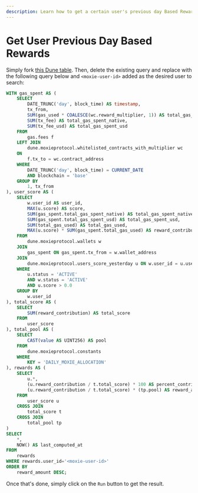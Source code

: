 ```yaml
---
description: Learn how to get a certain user's previous day Based Rewards from the Dune table.
---
```


# Get User Previous Day Based Rewards

Simply fork [this Dune table](https://dune.com/queries/4516789). Then, delete the existing query and replace with the following query below and `<moxie-user-id>` added as the desired user to search:

```sql {68}
WITH gas_spent AS (
    SELECT
        DATE_TRUNC('day', block_time) AS timestamp,
        tx_from,
        SUM(gas_used * COALESCE(wc.reward_multiplier, 1)) AS total_gas_used,
        SUM(tx_fee) AS total_gas_spent_native,
        SUM(tx_fee_usd) AS total_gas_spent_usd
    FROM
        gas.fees f
    LEFT JOIN
        dune.moxieprotocol.whitelisted_contracts_with_multiplier wc
    ON
        f.tx_to = wc.contract_address
    WHERE
        DATE_TRUNC('day', block_time) = CURRENT_DATE
        AND blockchain = 'base'
    GROUP BY
        1, tx_from
), user_score AS (
    SELECT
        w.user_id AS user_id,
        MAX(u.score) AS score,
        SUM(gas_spent.total_gas_spent_native) AS total_gas_spent_native,
        SUM(gas_spent.total_gas_spent_usd) AS total_gas_spent_usd,
        SUM(total_gas_used) AS total_gas_used,
        MAX(u.score) * SUM(gas_spent.total_gas_used) AS reward_contribution
    FROM
        dune.moxieprotocol.wallets w
    JOIN
        gas_spent ON gas_spent.tx_from = w.wallet_address
    JOIN
        dune.moxieprotocol.users_score_yesterday u ON w.user_id = u.user_id
    WHERE
        u.status = 'ACTIVE'
        AND w.status = 'ACTIVE'
        AND u.score > 0.0
    GROUP BY
        w.user_id
), total_score AS (
    SELECT
        SUM(reward_contribution) AS total_score
    FROM
        user_score
), total_pool AS (
    SELECT
        CAST(value AS UINT256) AS pool
    FROM
        dune.moxieprotocol.constants
    WHERE
        KEY = 'DAILY_MOXIE_ALLOCATION'
), rewards AS (
    SELECT
        u.*,
        (u.reward_contribution / t.total_score) * 100 AS percent_contribution,
        (u.reward_contribution / t.total_score) * (tp.pool) AS reward_amount
    FROM
        user_score u
    CROSS JOIN
        total_score t
    CROSS JOIN
        total_pool tp
)
SELECT
    *,
    NOW() AS last_computed_at
FROM
    rewards
WHERE rewards.user_id='<moxie-user-id>'
ORDER BY
    reward_amount DESC;
```

Once that's done, simply click on the `Run` button to get the result.
